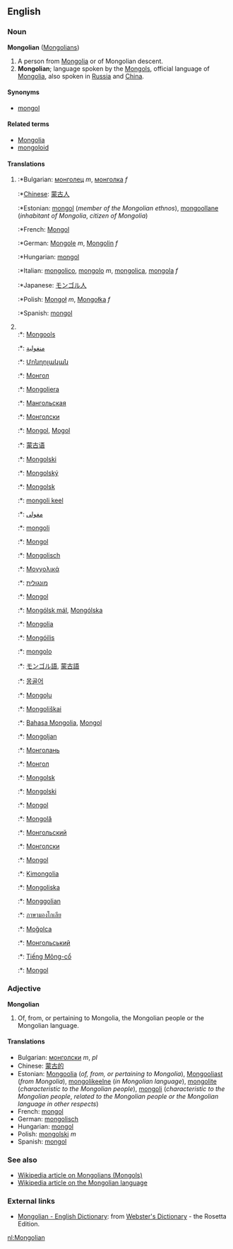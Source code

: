 ==English==
===Noun===
'''Mongolian''' ([[Mongolians]])

#A person from [[Mongolia]] or of Mongolian descent.
#'''Mongolian'''; language spoken by the [[Mongols]], official language of [[Mongolia]], also spoken in [[Russia]] and [[China]].

====Synonyms====
*[[mongol]]

====Related terms====
*[[Mongolia]]
*[[mongoloid]]

====Translations====
#
#:*Bulgarian: [[монголец]] ''m'', [[монголка]] ''f''
#:*[[Chinese]]: [[蒙古人]]
#:*Estonian: [[mongol]] (''member of the Mongolian ethnos''), [[mongoollane]] (''inhabitant of Mongolia'', ''citizen of Mongolia'') 
#:*French: [[Mongol]]
#:*German: [[Mongole]] ''m'', [[Mongolin]] ''f''
#:*Hungarian: [[mongol]]
#:*Italian: [[mongolico]], [[mongolo]] ''m'', [[mongolica]], [[mongola]] ''f''
#:*Japanese: [[モンゴル人]]
#:*Polish: [[Mongoł]] ''m'', [[Mongołka]] ''f''
#:*Spanish: [[mongol]]
#<br>
#:*{{af}}: [[Mongools]]
#:*{{ar}}: [[منغولية]]
#:*{{hy}}: [[Մոնղոլական]]
#:*{{az}}: [[Монгол]]
#:*{{eu}}: [[Mongoliera]]
#:*{{be}}: [[Мангольская]]
#:*{{bg}}: [[Монголски]]
#:*{{ca}}: [[Mongol]], [[Mogol]]
#:*{{zh}}: [[蒙古语]]
#:*{{hr}}: [[Mongolski]]
#:*{{cs}}: [[Mongolský]]
#:*{{da}}: [[Mongolsk]]
#:*{{et}}: [[mongoli keel]]
#:*{{fa}}: [[مغولى]]
#:*{{fi}}: [[mongoli]]
#:*{{fr}}: [[Mongol]]
#:*{{de}}: [[Mongolisch]]
#:*{{el}}: [[Μογγολικά]]
#:*{{he}}: [[מונגולית]]
#:*{{hu}}: [[Mongol]]
#:*{{is}}: [[Mongólsk mál]], [[Mongólska]]
#:*{{id}}: [[Mongolia]]
#:*{{ga}}: [[Mongóilis]]
#:*{{it}}: [[mongolo]]
#:*{{ja}}: [[モンゴル語]], [[蒙古語]]
#:*{{ko}}: [[몽골어]]
#:*{{lv}}: [[Mongoļu]]
#:*{{lt}}: [[Mongoliškai]]
#:*{{ms}}: [[Bahasa Mongolia]], [[Mongol]]
#:*{{mt}}: [[Mongoljan]]
#:*{{mdf}}: [[Монголань]]
#:*{{mn}}: [[Монгол]]
#:*{{no}}: [[Mongolsk]]
#:*{{pl}}: [[Mongolski]]
#:*{{pt}}: [[Mongol]]
#:*{{ro}}: [[Mongolă]]
#:*{{ru}}: [[Монгольский]]
#:*{{sr}}: [[Монголски]]
#:*{{es}}: [[Mongol]]
#:*{{sw}}: [[Kimongolia]]
#:*{{sv}}: [[Mongoliska]]
#:*{{tl}}: [[Monggolian]]
#:*{{th}}: [[ภาษามองโกเลีย]]
#:*{{tr}}: [[Moğolca]]
#:*{{uk}}: [[Монгольський]]
#:*{{vi}}: [[Tiếng Mông-cổ]]
#:*{{wa}}: [[Mongol]]

===Adjective===
'''Mongolian'''

#Of, from, or pertaining to Mongolia, the Mongolian people or the Mongolian language.

====Translations====
*Bulgarian: [[монголски]] ''m'', ''pl''
*Chinese: [[蒙古的]]
*Estonian: [[Mongoolia]] (''of, from, or pertaining to Mongolia''), [[Mongooliast]] (''from Mongolia''), [[mongolikeelne]] (''in Mongolian language''), [[mongolite]] (''characteristic to the Mongolian people''), [[mongoli]] (''characteristic to the Mongolian people'', ''related to the Mongolian people or the Mongolian language in other respects'')  
*French: [[mongol]]
*German: [[mongolisch]]
*Hungarian: [[mongol]]
*Polish: [[mongolski]] ''m''
*Spanish: [[mongol]]

===See also===
*[[w:Mongol|Wikipedia article on Mongolians (Mongols)]]
*[[w:Mongolian language|Wikipedia article on the Mongolian language]]

=== External links ===
*[http://www.websters-online-dictionary.org/definition/Mongolian-english/ Mongolian - English Dictionary]: from [http://www.websters-online-dictionary.org/ Webster's Dictionary] - the Rosetta Edition.

[[nl:Mongolian]]